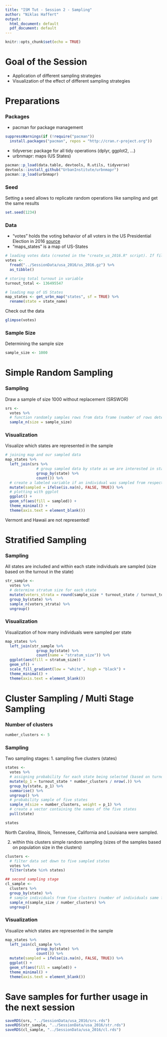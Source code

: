 ```yaml
---
title: "ISM Tut - Session 2 - Sampling"
author: "Niklas Haffert"
output:
  html_document: default
  pdf_document: default
---
```


```r
knitr::opts_chunk$set(echo = TRUE)
```

# Goal of the Session
* Application of different sampling strategies
* Visualization of the effect of different sampling strategies

# Preparations
### Packages
* pacman for package management
```r
suppressWarnings(if (!require("pacman"))
  install.packages("pacman", repos = "http://cran.r-project.org"))
```

* tidyverse: package for all tidy operations (dplyr, ggplot2, ...)
* urbnmapr: maps (US States)
```r
pacman::p_load(data.table, devtools, R.utils, tidyverse)
devtools::install_github("UrbanInstitute/urbnmapr")
pacman::p_load(urbnmapr)
```

### Seed
Setting a seed allows to replicate random operations like sampling and get the same results
```r
set.seed(1234)
```

### Data
* "votes" holds the voting behavior of all voters in the US Presidential Election in 2016 [source](https://dataverse.harvard.edu/dataset.xhtml;jsessionid=1dd02598ea6d8fb7c74571ac4772?persistentId=doi%3A10.7910%2FDVN%2FVOQCHQ&version=&q=&fileTypeGroupFacet=%22Tabular+Data%22&fileAccess=&fileTag=&fileSortField=&fileSortOrder=)
* "maps_states" is a map of US-States
```r
# loading votes data (created in the "create_us_2016.R" script). If file does not exist it needs to be created via the respective script
votes <-
  fread("../SessionData/usa_2016/us_2016.gz") %>% 
  as_tibble()

# storing total turnout in variable
turnout_total <- 136495547

# loading map of US States
map_states <- get_urbn_map("states", sf = TRUE) %>%
  rename(state = state_name)
```

Check out the data
```r
glimpse(votes)
```

### Sample Size
Determining the sample size
```r
sample_size <- 1000
```

# Simple Random Sampling
### Sampling
Draw a sample of size 1000 without replacement (SRSWOR)
```r
srs <-
  votes %>%
  # function randomly samples rows from data frame (number of rows determined by size argument)
  sample_n(size = sample_size)
```

### Visualization
Visualize which states are represented in the sample
```r
# joining map and our sampled data
map_states %>%
  left_join(srs %>%
              # group sampled data by state as we are interested in state level data
              group_by(state) %>%
              count()) %>%
  # create a labeled variable if an individual was sampled from respective state
  mutate(sampled = ifelse(is.na(n), FALSE, TRUE)) %>%
  # plotting with ggplot
  ggplot() +
  geom_sf(aes(fill = sampled)) +
  theme_minimal() +
  theme(axis.text = element_blank())
```

Vermont and Hawaii are not represented!

# Stratified Sampling
### Sampling
All states are included and within each state individuals are sampled (size based on the turnout in the state)
```r
str_sample <-
  votes %>%
  # determine stratum size for each state
  mutate(voters_strata = round(sample_size * turnout_state / turnout_total)) %>%
  group_by(state) %>%
  sample_n(voters_strata) %>%
  ungroup()
```

### Visualization
Visualization of how many individuals were sampled per state
```r
map_states %>%
  left_join(str_sample %>%
              group_by(state) %>%
              count(name = "stratum_size")) %>%
  ggplot(aes(fill = stratum_size)) +
  geom_sf() +
  scale_fill_gradient(low = "white", high = "black") +
  theme_minimal() +
  theme(axis.text = element_blank())
```

# Cluster Sampling / Multi Stage Sampling

### Number of clusters
```r
number_clusters <- 5
```

### Sampling
Two sampling stages:
1. sampling five clusters (states)
```r
states <- 
  votes %>%
  # assigning probability for each state being selected (based on turnout)
  mutate(p_1 = turnout_state * number_clusters / nrow(.)) %>%
  group_by(state, p_1) %>%
  summarise() %>%
  ungroup() %>%
  # probability sample of five states
  sample_n(size = number_clusters, weight = p_1) %>% 
  # create a vector containing the names of the five states
  pull(state)

states
```
North Carolina, Illinois, Tennessee, California and Louisiana were sampled.

2. within this clusters simple random sampling (sizes of the samples based on population size in the clusters)
```r
clusters <- 
  # filter data set down to five sampled states
  votes %>% 
  filter(state %in% states)

## second sampling stage
cl_sample <- 
  clusters %>% 
  group_by(state) %>% 
  # sample individuals from five clusters (number of individuals same for all five states (200))
  sample_n(sample_size / number_clusters) %>% 
  ungroup()
```

### Visualization
Visualize which states are represented in the sample
```r
map_states %>%
  left_join(cl_sample %>%
              group_by(state) %>%
              count()) %>%
  mutate(sampled = ifelse(is.na(n), FALSE, TRUE)) %>%
  ggplot() +
  geom_sf(aes(fill = sampled)) +
  theme_minimal() +
  theme(axis.text = element_blank())
```

# Save samples for further usage in the next session 
```r
saveRDS(srs, "../SessionData/usa_2016/srs.rds")
saveRDS(str_sample, "../SessionData/usa_2016/str.rds")
saveRDS(cl_sample, "../SessionData/usa_2016/cl.rds")
```

